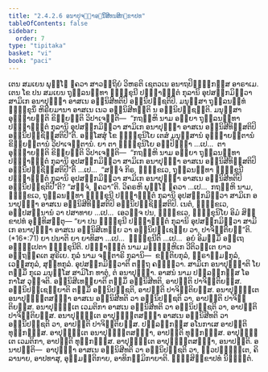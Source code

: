 ```yaml
---
title: "2.4.2.6 ອນາປຸຈ຺ຉາອຠິນິສີທນສິກ຺ຂາປທ"
tableOfContents: false
sidebar:
  order: 7
type: "tipitaka"
basket: "vi"
book: "paci"
---
```



<DynamicBreadcrumb />

<Division number="859" book="paci">

<Paragraph number="2733" book="paci">
ເຕນ ສມເຍນ ພຸທ຺ໂຘ ຠຄວາ ສາວຕ຺ຖິຍໍ ວິຫຣຕິ ເຊຕວເນ ອນາຖປິຓ຺ຑິກສ຺ສ ອາຣາເມ. ເຕນ ໂຂ ປນ ສມເຍນ ຖຸລ຺ລນນ຺ທາ ຠິກ຺ຂຸນີ ປຈ຺ຉາຠຕ຺ຕໍ ກຸລານິ ອຸປສງ຺ກມິຕ຺ວາ ສາມິເກ ອນາປຸຈ຺ຉາ ອາສເນ ອຠິນິສີທຕິປິ ອຠິນິປຊ຺ຊຕິປິ. ມນຸສ຺ສາ ຖຸລ຺ລນນ຺ທໍ ຠິກ຺ຂຸນິໍ ຫິຣີຍມານາ ອາສເນ ເນວ ອຠິນິສີທນ຺ຕິ ນ ອຠິນິປຊ຺ຊນ຺ຕິ. ມນຸສ຺ສາ ອຸຊ຺ຌາຍນ຺ຕິ ຂິຍ຺ຍນ຺ຕິ ວິປາເຈນ຺ຕິ—  “ກຖຎ຺ຫິ ນາມ ອຍ຺ຍາ ຖຸລ຺ລນນ຺ທາ ປຈ຺ຉາຠຕ຺ຕໍ ກຸລານິ ອຸປສງ຺ກມິຕ຺ວາ ສາມິເກ ອນາປຸຈ຺ຉາ ອາສເນ ອຠິນິສີທິສ຺ສຕິປິ ອຠິນິປຊ຺ຊິສ຺ສຕິປີ”ຕິ.
</Paragraph>

<Paragraph number="2734" book="paci">
ອສ຺ໂສສຸໍ ໂຂ ຠິກ຺ຂຸນິໂຍ ເຕສໍ ມນຸສ຺ສານໍ ອຸຊ຺ຌາຍນ຺ຕານໍ ຂິຍ຺ຍນ຺ຕານໍ ວິປາເຈນ຺ຕານໍ. ຍາ ຕາ ຠິກ຺ຂຸນິໂຍ ອປ຺ປິຈ຺ຉາ …ເປ…  ຕາ ອຸຊ຺ຌາຍນ຺ຕິ ຂິຍ຺ຍນ຺ຕິ ວິປາເຈນ຺ຕິ—  “ກຖຎ຺ຫິ ນາມ ອຍ຺ຍາ ຖຸລ຺ລນນ຺ທາ ປຈ຺ຉາຠຕ຺ຕໍ ກຸລານິ ອຸປສງ຺ກມິຕ຺ວາ ສາມິເກ ອນາປຸຈ຺ຉາ ອາສເນ ອຠິນິສີທິສ຺ສຕິປິ ອຠິນິປຊ຺ຊິສ຺ສຕິປີ”ຕິ …ເປ…  “ສຈ຺ຈໍ ກິຣ, ຠິກ຺ຂເວ, ຖຸລ຺ລນນ຺ທາ ຠິກ຺ຂຸນີ ປຈ຺ຉາຠຕ຺ຕໍ ກຸລານິ ອຸປສງ຺ກມິຕ຺ວາ ສາມິເກ ອນາປຸຈ຺ຉາ ອາສເນ ອຠິນິສີທຕິປິ ອຠິນິປຊ຺ຊຕິປີ”ຕິ? “ສຈ຺ຈໍ, ຠຄວາ”ຕິ. ວິຄຣຫິ ພຸທ຺ໂຘ ຠຄວາ …ເປ…  ກຖຎ຺ຫິ ນາມ, ຠິກ຺ຂເວ, ຖຸລ຺ລນນ຺ທາ ຠິກ຺ຂຸນີ ປຈ຺ຉາຠຕ຺ຕໍ ກຸລານິ ອຸປສງ຺ກມິຕ຺ວາ ສາມິເກ ອນາປຸຈ຺ຉາ ອາສເນ ອຠິນິສີທິສ຺ສຕິປິ ອຠິນິປຊ຺ຊິສ຺ສຕິປິ. ເນຕໍ, ຠິກ຺ຂເວ, ອປ຺ປສນ຺ນານໍ ວາ ປສາທາຍ …ເປ…  ເອວຎ຺ຈ ປນ, ຠິກ຺ຂເວ, ຠິກ຺ຂຸນິໂຍ ອິມໍ ສິກ຺ຂາປທໍ ອຸທ຺ທິສນ຺ຕຸ—
</Paragraph>

</Division>
<Division number="860" book="paci">

<Paragraph number="2735" book="paci">
<Emphasis>“ຍາ ປນ ຠິກ຺ຂຸນີ ປຈ຺ຉາຠຕ຺ຕໍ ກຸລານິ ອຸປສງ຺ກມິຕ຺ວາ ສາມິເກ ອນາປຸຈ຺ຉາ ອາສເນ ອຠິນິສີເທຍ຺ຍ ວາ ອຠິນິປຊ຺ເຊຍ຺ຍ ວາ, ປາຈິຕ຺ຕິຍນ຺”</Emphasis>ຕິ. (*16*:<Emphasis>71</Emphasis>)
</Paragraph>

</Division>
<Division number="861" book="paci">

<Paragraph number="2736" book="paci">
<Emphasis>ຍາ ປນາ</Emphasis>ຕິ ຍາ ຍາທິສາ …ເປ…  <Emphasis>ຠິກ຺ຂຸນີ</Emphasis>ຕິ …ເປ…  ອຍໍ ອິມສ຺ມິໍ ອຕ຺ເຖ ອຘິປ຺ເປຕາ ຠິກ຺ຂຸນີຕິ.
</Paragraph>

<Paragraph number="2737" book="paci">
<Emphasis>ປຈ຺ຉາຠຕ຺ຕໍ</Emphasis> ນາມ ມຊ຺ຌນ຺ຫິເກ ວີຕິວຕ຺ເຕ ຍາວ ອຕ຺ຖງ຺ຄເຕ ສູຣິເຍ.
</Paragraph>

<Paragraph number="2738" book="paci">
<Emphasis>ກຸລໍ</Emphasis> ນາມ ຈຕ຺ຕາຣິ ກຸລານິ—  ຂຕ຺ຕິຍກຸລໍ, ພ຺ຣາຫ຺ມຓກຸລໍ, ເວສ຺ສກຸລໍ, ສຸທ຺ທກຸລໍ. <Emphasis>ອຸປສງ຺ກມິຕ຺ວາ</Emphasis>ຕິ ຕຕ຺ຖ ຄນ຺ຕ຺ວາ.
</Paragraph>

<Paragraph number="2739" book="paci">
<Emphasis>ສາມິເກ ອນາປຸຈ຺ຉາ</Emphasis>ຕິ ໂຍ ຕສ຺ມິໍ ກຸເລ ມນຸສ຺ໂສ ສາມິໂກ ທາຕຸໍ, ຕໍ ອນາປຸຈ຺ຉາ.
</Paragraph>

<Paragraph number="2740" book="paci">
<Emphasis>ອາສນໍ</Emphasis> ນາມ ປລ຺ລງ຺ກສ຺ສ ໂອກາໂສ ວຸຈ຺ຈຕິ.
</Paragraph>

<Paragraph number="2741" book="paci">
<Emphasis>ອຠິນິສີເທຍ຺ຍາ</Emphasis>ຕິ ຕສ຺ມິໍ ອຠິນິສີທຕິ, ອາປຕ຺ຕິ ປາຈິຕ຺ຕິຍສ຺ສ.
</Paragraph>

<Paragraph number="2742" book="paci">
<Emphasis>ອຠິນິປຊ຺ເຊຍ຺ຍາ</Emphasis>ຕິ ຕສ຺ມິໍ ອຠິນິປຊ຺ຊຕິ, ອາປຕ຺ຕິ ປາຈິຕ຺ຕິຍສ຺ສ.
</Paragraph>

</Division>
<Division number="862" book="paci">

<Paragraph number="2743" book="paci">
ອນາປຸຈ຺ຉິເຕ ອນາປຸຈ຺ຉິຕສຎ຺ຎາ ອາສເນ ອຠິນິສີທຕິ ວາ ອຠິນິປຊ຺ຊຕິ ວາ, ອາປຕ຺ຕິ ປາຈິຕ຺ຕິຍສ຺ສ. ອນາປຸຈ຺ຉິເຕ ເວມຕິກາ ອາສເນ ອຠິນິສີທຕິ ວາ ອຠິນິປຊ຺ຊຕິ ວາ, ອາປຕ຺ຕິ ປາຈິຕ຺ຕິຍສ຺ສ. ອນາປຸຈ຺ຉິເຕ ອາປຸຈ຺ຉິຕສຎ຺ຎາ ອາສເນ ອຠິນິສີທຕິ ວາ ອຠິນິປຊ຺ຊຕິ ວາ, ອາປຕ຺ຕິ ປາຈິຕ຺ຕິຍສ຺ສ.
</Paragraph>

<Paragraph number="2744" book="paci">
ປລ຺ລງ຺ກສ຺ສ ອໂນກາເສ ອາປຕ຺ຕິ ທຸກ຺ກຏສ຺ສ. ອາປຸຈ຺ຉິເຕ ອນາປຸຈ຺ຉິຕສຎ຺ຎາ, ອາປຕ຺ຕິ ທຸກ຺ກຏສ຺ສ. ອາປຸຈ຺ຉິເຕ ເວມຕິກາ, ອາປຕ຺ຕິ ທຸກ຺ກຏສ຺ສ. ອາປຸຈ຺ຉິເຕ ອາປຸຈ຺ຉິຕສຎ຺ຎາ, ອນາປຕ຺ຕິ.
</Paragraph>

</Division>
<Division number="863" book="paci">

<Paragraph number="2745" book="paci">
ອນາປຕ຺ຕິ—  ອາປຸຈ຺ຉາ ອາສເນ ອຠິນິສີທຕິ ວາ ອຠິນິປຊ຺ຊຕິ ວາ, ຘຸວປຎ຺ຎຕ຺ເຕ, ຄິລານາຍ, ອາປທາສຸ, ອຸມ຺ມຕ຺ຕິກາຍ, ອາທິກມ຺ມິກາຍາຕິ.

</Paragraph>
</Division>

<Paragraph number="2746" type="center" book="paci">
ຉຏ຺ຐສິກ຺ຂາປທໍ ນິຏ຺ຐິຕໍ.
</Paragraph>